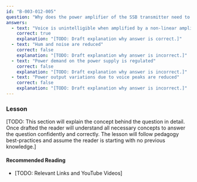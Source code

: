 ```yaml
---
id: "B-003-012-005"
question: "Why does the power amplifier of the SSB transmitter need to be linear?"
answers:
  - text: "Voice is unintelligible when amplified by a non-linear amplifier"
    correct: true
    explanation: "[TODO: Draft explanation why answer is correct.]"
  - text: "Hum and noise are reduced"
    correct: false
    explanation: "[TODO: Draft explanation why answer is incorrect.]"
  - text: "Power demand on the power supply is regulated"
    correct: false
    explanation: "[TODO: Draft explanation why answer is incorrect.]"
  - text: "Power output variations due to voice peaks are reduced"
    correct: false
    explanation: "[TODO: Draft explanation why answer is incorrect.]"
---
```


### Lesson

[TODO: This section will explain the concept behind the question in detail. Once drafted the reader will understand all necessary concepts to answer the question confidently and correctly. The lesson will follow pedagogy best-practices and assume the reader is starting with no previous knowledge.]

#### Recommended Reading

- [TODO: Relevant Links and YouTube Videos]
